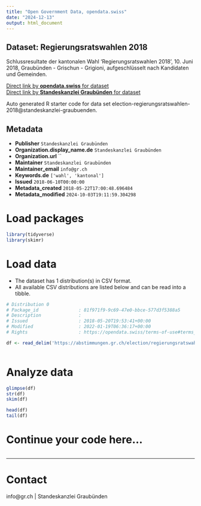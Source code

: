 ```yaml
---
title: "Open Government Data, opendata.swiss"
date: "2024-12-13"
output: html_document
---
```


## Dataset: Regierungsratswahlen 2018

Schlussresultate der kantonalen Wahl 'Regierungsratswahlen 2018', 10. Juni 2018, Graubünden - Grischun - Grigioni, aufgeschlüsselt nach Kandidaten und Gemeinden.

[Direct link by **opendata.swiss** for dataset](https://opendata.swiss/de/dataset/regierungsratswahlen-2018)<br>
[Direct link by **Standeskanzlei Graubünden** for dataset](https://abstimmungen.gr.ch/election/regierungsratswahlen-2018/data)

Auto generated R starter code for data set election-regierungsratswahlen-2018@standeskanzlei-graubuenden.

## Metadata

- **Publisher** `Standeskanzlei Graubünden`
- **Organization.display_name.de** `Standeskanzlei Graubünden`
- **Organization.url** ``
- **Maintainer** `Standeskanzlei Graubünden`
- **Maintainer_email** `info@gr.ch`
- **Keywords.de** `['wahl', 'kantonal']`
- **Issued** `2018-06-10T00:00:00`
- **Metadata_created** `2018-05-22T17:00:48.696484`
- **Metadata_modified** `2024-10-03T19:11:59.304298`


# Load packages

```r

library(tidyverse)
library(skimr)

```

# Load data

-   The dataset has 1 distribution(s) in CSV format.
-   All available CSV distributions are listed below and can be read into a tibble.

```r

# Distribution 0
# Package_id               : 81f971f9-9c69-47e0-bbce-577d3f5388a5
# Description              : 
# Issued                   : 2018-05-20T19:53:41+00:00
# Modified                 : 2022-01-19T06:36:17+00:00
# Rights                   : https://opendata.swiss/terms-of-use#terms_by

df <- read_delim('https://abstimmungen.gr.ch/election/regierungsratswahlen-2018/data-csv')



```

# Analyze data

```r

glimpse(df)
str(df)
skim(df)

head(df)
tail(df)

```

# Continue your code here...

```r

```

------------------------------------------------------------------------

# Contact

info@gr.ch | Standeskanzlei Graubünden
